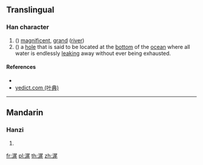 {{character info/new}}
==Translingual==

===Han character===
{{Han char|rn=85|rad=水|as=07|sn=10|four=37114|canj=ESHU|ids=⿰氵尾}}

# ({{zh-only|浘浘}}) [[magnificent]], [[grand]] ([[river]])
# ({{zh-only|浘𤁵}}) {{lb|zh|Chinese mythology}} a [[hole]] that is said to be located at the [[bottom]] of the [[ocean]] where all water is endlessly [[leaking]] away without ever being exhausted.

====References====
* {{Han ref|kx=0623.200|dkj=17457|dj=1021.090|hdz=31636.010|uh=6D58|ud=27992|bh=D24C|bd=53836}}
* [http://yedict.com/htm/6D/6D58.htm yedict.com (叶典)]

----

==Mandarin==

===Hanzi===
{{cmn-hanzi|pin=[[wěi]] ([[wei3]])|wg=wei<sup>3</sup>}}

# {{defn|lang=cmn|sort=水07}}

[[fr:浘]]
[[pl:浘]]
[[th:浘]]
[[zh:浘]]